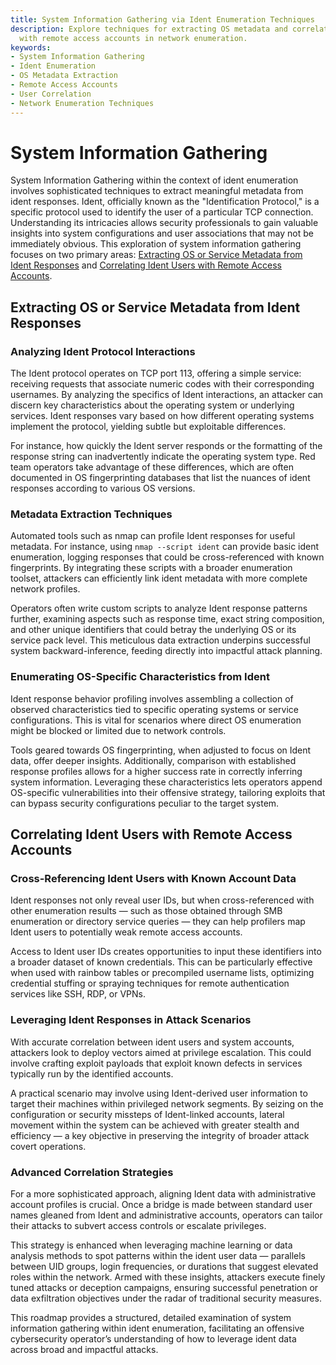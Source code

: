 ```yaml
---
title: System Information Gathering via Ident Enumeration Techniques
description: Explore techniques for extracting OS metadata and correlating Ident users
  with remote access accounts in network enumeration.
keywords:
- System Information Gathering
- Ident Enumeration
- OS Metadata Extraction
- Remote Access Accounts
- User Correlation
- Network Enumeration Techniques
---
```


# System Information Gathering

System Information Gathering within the context of ident enumeration involves sophisticated techniques to extract meaningful metadata from ident responses. Ident, officially known as the "Identification Protocol," is a specific protocol used to identify the user of a particular TCP connection. Understanding its intricacies allows security professionals to gain valuable insights into system configurations and user associations that may not be immediately obvious. This exploration of system information gathering focuses on two primary areas: [Extracting OS or Service Metadata from Ident Responses](offensive/network/enumeration/ident_enumeration/system_information_gathering/extracting_os_or_service_metadata_from_ident_responses) and [Correlating Ident Users with Remote Access Accounts](offensive/network/enumeration/ident_enumeration/system_information_gathering/correlating_ident_users_with_remote_access_accounts).

## Extracting OS or Service Metadata from Ident Responses

### Analyzing Ident Protocol Interactions
The Ident protocol operates on TCP port 113, offering a simple service: receiving requests that associate numeric codes with their corresponding usernames. By analyzing the specifics of Ident interactions, an attacker can discern key characteristics about the operating system or underlying services. Ident responses vary based on how different operating systems implement the protocol, yielding subtle but exploitable differences. 

For instance, how quickly the Ident server responds or the formatting of the response string can inadvertently indicate the operating system type. Red team operators take advantage of these differences, which are often documented in OS fingerprinting databases that list the nuances of ident responses according to various OS versions.

### Metadata Extraction Techniques
Automated tools such as nmap can profile Ident responses for useful metadata. For instance, using `nmap --script ident` can provide basic ident enumeration, logging responses that could be cross-referenced with known fingerprints. By integrating these scripts with a broader enumeration toolset, attackers can efficiently link ident metadata with more complete network profiles.

Operators often write custom scripts to analyze Ident response patterns further, examining aspects such as response time, exact string composition, and other unique identifiers that could betray the underlying OS or its service pack level. This meticulous data extraction underpins successful system backward-inference, feeding directly into impactful attack planning.

### Enumerating OS-Specific Characteristics from Ident
Ident response behavior profiling involves assembling a collection of observed characteristics tied to specific operating systems or service configurations. This is vital for scenarios where direct OS enumeration might be blocked or limited due to network controls.

Tools geared towards OS fingerprinting, when adjusted to focus on Ident data, offer deeper insights. Additionally, comparison with established response profiles allows for a higher success rate in correctly inferring system information. Leveraging these characteristics lets operators append OS-specific vulnerabilities into their offensive strategy, tailoring exploits that can bypass security configurations peculiar to the target system.

## Correlating Ident Users with Remote Access Accounts

### Cross-Referencing Ident Users with Known Account Data
Ident responses not only reveal user IDs, but when cross-referenced with other enumeration results — such as those obtained through SMB enumeration or directory service queries — they can help profilers map Ident users to potentially weak remote access accounts.

Access to Ident user IDs creates opportunities to input these identifiers into a broader dataset of known credentials. This can be particularly effective when used with rainbow tables or precompiled username lists, optimizing credential stuffing or spraying techniques for remote authentication services like SSH, RDP, or VPNs.

### Leveraging Ident Responses in Attack Scenarios
With accurate correlation between ident users and system accounts, attackers look to deploy vectors aimed at privilege escalation. This could involve crafting exploit payloads that exploit known defects in services typically run by the identified accounts.

A practical scenario may involve using Ident-derived user information to target their machines within privileged network segments. By seizing on the configuration or security missteps of Ident-linked accounts, lateral movement within the system can be achieved with greater stealth and efficiency — a key objective in preserving the integrity of broader attack covert operations.

### Advanced Correlation Strategies
For a more sophisticated approach, aligning Ident data with administrative account profiles is crucial. Once a bridge is made between standard user names gleaned from Ident and administrative accounts, operators can tailor their attacks to subvert access controls or escalate privileges.

This strategy is enhanced when leveraging machine learning or data analysis methods to spot patterns within the ident user data — parallels between UID groups, login frequencies, or durations that suggest elevated roles within the network. Armed with these insights, attackers execute finely tuned attacks or deception campaigns, ensuring successful penetration or data exfiltration objectives under the radar of traditional security measures.

This roadmap provides a structured, detailed examination of system information gathering within ident enumeration, facilitating an offensive cybersecurity operator’s understanding of how to leverage ident data across broad and impactful attacks.
